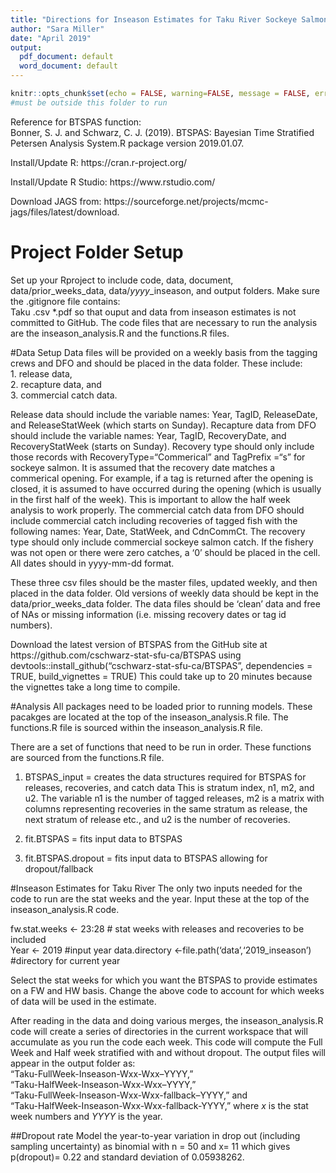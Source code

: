 ```yaml
---
title: "Directions for Inseason Estimates for Taku River Sockeye Salmon Using BTSPAS"
author: "Sara Miller"
date: "April 2019"
output:
  pdf_document: default
  word_document: default
---
```

```r
knitr::opts_chunk$set(echo = FALSE, warning=FALSE, message = FALSE, error=FALSE)
#must be outside this folder to run
```
Reference for BTSPAS function:  
Bonner, S. J. and Schwarz, C. J. (2019). BTSPAS: Bayesian Time Stratified Petersen Analysis System.R package
version 2019.01.07.

Install/Update R:
https://cran.r-project.org/

Install/Update R Studio:
https://www.rstudio.com/

Download JAGS from: https://sourceforge.net/projects/mcmc-jags/files/latest/download.

# Project Folder Setup
Set up your Rproject to include code, data, document, data/prior_weeks_data, data/*yyyy*_inseason, and output folders. Make sure the .gitignore file contains:   
Taku*
*.csv
*.pdf
so that ouput and data from inseason estimates is not committed to GitHub.
The code files that are necessary to run the analysis are the inseason_analysis.R and the functions.R files.

#Data Setup
Data files will be provided on a weekly basis from the tagging crews and DFO and should be placed in the data folder. These include:  
1. release data,  
2. recapture data, and  
3. commercial catch data.  

Release data should include the variable names: Year, TagID,  ReleaseDate, and ReleaseStatWeek (which starts on Sunday). Recapture data from DFO should include the variable names:  Year, TagID, RecoveryDate, and RecoveryStatWeek (starts on Sunday). Recovery type should only include those records with RecoveryType="Commerical" and TagPrefix ="s" for sockeye salmon. It is assumed that the recovery date matches a commerical opening. For example, if a tag is returned after the opening is closed, it is assumed to have occurred during the opening (which is usually in the first half of the week). This is important to allow the half week analysis to work properly. The commercial catch data from DFO should include commercial catch including recoveries of tagged fish with the following names: Year, Date, StatWeek, and CdnCommCt. The recovery type should only include commercial sockeye salmon catch. If the fishery was not open or there were zero catches, a '0' should be placed in the cell. All dates should in yyyy-mm-dd format.

These three csv files should be the master files, updated weekly, and then placed in the data folder. Old versions of weekly data should be kept in the data/prior_weeks_data folder. The data files should be 'clean' data and free of NAs or missing information (i.e. missing recovery dates or tag id numbers).

Download the latest version of BTSPAS from the GitHub site at https://github.com/cschwarz-stat-sfu-ca/BTSPAS using devtools::install_github("cschwarz-stat-sfu-ca/BTSPAS", dependencies = TRUE, build_vignettes = TRUE)
This could take up to 20 minutes because the vignettes take a long time to compile. 

#Analysis
All packages need to be loaded prior to running models. These pacakges are located at the top of the inseason_analysis.R file. The functions.R file is sourced within the inseason_analysis.R file.

There are a set of functions that need to be run in order. These functions are sourced from the functions.R file.

1. BTSPAS_input = creates the data structures required for BTSPAS for releases, recoveries, and catch data
This is stratum index, n1, m2, and u2. The variable n1 is the number of tagged releases, m2 is a matrix with columns representing recoveries in the same stratum as release, the next stratum of release etc., and u2 is the number of recoveries.

2. fit.BTSPAS = fits input data to BTSPAS
3. fit.BTSPAS.dropout = fits input data to BTSPAS allowing for dropout/fallback

#Inseason Estimates for Taku River
The only two inputs needed for the code to run are the stat weeks and the year.
Input these at the top of the inseason_analysis.R code.

fw.stat.weeks <- 23:28   # stat weeks with releases and recoveries to  be included  
Year <- 2019 #input year
data.directory <-file.path('data','2019_inseason') #directory for current year

Select the stat weeks for which you want the BTSPAS to provide estimates on a FW and HW basis. Change the above code to account for which weeks of data will be used in the estimate.

After reading in the data and doing various merges, the inseason_analysis.R code will create a series of directories in the current workspace that will accumulate as you run the code each week. This code will compute the Full Week and Half week stratified with and without dropout. The output files will appear in the output folder as:  
"Taku-FullWeek-Inseason-Wxx-Wxx--YYYY,"  
"Taku-HalfWeek-Inseason-Wxx-Wxx--YYYY,"  
"Taku-FullWeek-Inseason-Wxx-Wxx-fallback--YYYY," and  
"Taku-HalfWeek-Inseason-Wxx-Wxx-fallback-YYYY," where *x* is the stat week numbers and *YYYY* is the year.  

##Dropout rate
Model the year-to-year variation in drop out (including sampling uncertainty) as binomial with n =  50  and x= 11 
which gives p(dropout)= 0.22 and standard deviation of 0.05938262.
